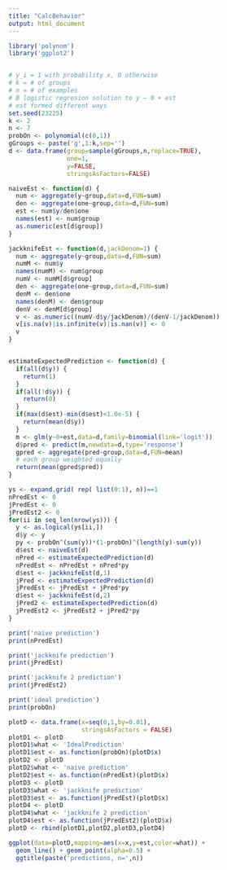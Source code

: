 ```yaml
---
title: "CalcBehavior"
output: html_document
---
```



```r
library('polynom')
library('ggplot2')


# y_i = 1 with probability x, 0 otherwise
# k = # of groups
# n = # of examples
# B logistic regresion solution to y ~ 0 + est
# est formed different ways
set.seed(23225)
k <- 2
n <- 7
probOn <- polynomial(c(0,1))
gGroups <- paste('g',1:k,sep='')
d <- data.frame(group=sample(gGroups,n,replace=TRUE),
                one=1,
                y=FALSE,
                stringsAsFactors=FALSE)

naiveEst <- function(d) {
  num <- aggregate(y~group,data=d,FUN=sum)
  den <- aggregate(one~group,data=d,FUN=sum)
  est <- num$y/den$one
  names(est) <- num$group
  as.numeric(est[d$group])
}

jackknifeEst <- function(d,jackDenom=1) {
  num <- aggregate(y~group,data=d,FUN=sum)
  numM <- num$y
  names(numM) <- num$group
  numV <- numM[d$group]
  den <- aggregate(one~group,data=d,FUN=sum)
  denM <- den$one
  names(denM) <- den$group
  denV <- denM[d$group]
  v <- as.numeric((numV-d$y/jackDenom)/(denV-1/jackDenom))
  v[is.na(v)|is.infinite(v)|is.nan(v)] <- 0
  v
}


estimateExpectedPrediction <- function(d) {
  if(all(d$y)) {
    return(1)
  }
  if(all(!d$y)) {
    return(0)
  }
  if(max(d$est)-min(d$est)<1.0e-5) {
    return(mean(d$y))
  }
  m <- glm(y~0+est,data=d,family=binomial(link='logit'))
  d$pred <- predict(m,newdata=d,type='response')
  gpred <- aggregate(pred~group,data=d,FUN=mean)
  # each group weighted equally
  return(mean(gpred$pred))
}

ys <- expand.grid( rep( list(0:1), n))==1
nPredEst <- 0
jPredEst <- 0
jPredEst2 <- 0
for(ii in seq_len(nrow(ys))) {
  y <- as.logical(ys[ii,])
  d$y <- y
  py <- probOn^(sum(y))*(1-probOn)^(length(y)-sum(y))
  d$est <- naiveEst(d)
  nPred <- estimateExpectedPrediction(d)
  nPredEst <- nPredEst + nPred*py
  d$est <- jackknifeEst(d,1)
  jPred <- estimateExpectedPrediction(d)
  jPredEst <- jPredEst + jPred*py
  d$est <- jackknifeEst(d,2)
  jPred2 <- estimateExpectedPrediction(d)
  jPredEst2 <- jPredEst2 + jPred2*py
}

print('naive prediction')
print(nPredEst)

print('jackknife prediction')
print(jPredEst)

print('jackknife 2 prediction')
print(jPredEst2)

print('ideal prediction')
print(probOn)

plotD <- data.frame(x=seq(0,1,by=0.01),
                    stringsAsFactors = FALSE)
plotD1 <- plotD
plotD1$what <- 'IdealPrediction'
plotD1$est <- as.function(probOn)(plotD$x)
plotD2 <- plotD
plotD2$what <- 'naive prediction'
plotD2$est <- as.function(nPredEst)(plotD$x)
plotD3 <- plotD
plotD3$what <- 'jackknife prediction'
plotD3$est <- as.function(jPredEst)(plotD$x)
plotD4 <- plotD
plotD4$what <- 'jackknife 2 prediction'
plotD4$est <- as.function(jPredEst2)(plotD$x)
plotD <- rbind(plotD1,plotD2,plotD3,plotD4)

ggplot(data=plotD,mapping=aes(x=x,y=est,color=what)) +
  geom_line() + geom_point(alpha=0.5) +
  ggtitle(paste('predictions, n=',n))
```

